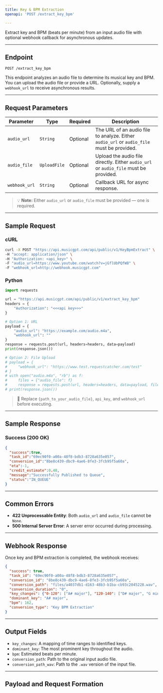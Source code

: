 ```yaml
---
title: Key & BPM Extraction  
openapi: 'POST /extract_key_bpm'  

---
```


Extract key and BPM (beats per minute) from an input audio file with optional webhook callback for asynchronous updates.

---

## Endpoint

```http
POST /extract_key_bpm
```

This endpoint analyzes an audio file to determine its musical key and BPM. You can upload the audio file or provide a URL. Optionally, supply a `webhook_url` to receive asynchronous results.

---

## Request Parameters

| Parameter        | Type         | Required | Description                                                                 |
|------------------|--------------|----------|-----------------------------------------------------------------------------|
| `audio_url`      | `String`     | Optional | The URL of an audio file to analyze. Either `audio_url` or `audio_file` must be provided. |
| `audio_file`     | `UploadFile` | Optional | Upload the audio file directly. Either `audio_url` or `audio_file` must be provided. |
| `webhook_url`    | `String`     | Optional | Callback URL for async response.                                           |

> 💡 **Note:** Either `audio_url` or `audio_file` must be provided — one is required.

---

## Sample Request

### cURL

```bash
curl -X POST "https://api.musicgpt.com/api/public/v1/KeyBpmExtract" \
-H "accept: application/json" \
-H "Authorization: <api_key>" \
-F "audio_url=https://www.youtube.com/watch?v=jGflUbPQfW8" \
-F "webhook_url=http://webhook.musicgpt.com"
```

### Python

```python
import requests

url = "https://api.musicgpt.com/api/public/v1/extract_key_bpm"
headers = {
    "Authorization": "<<<api key>>>"
}

# Option 1: URL
payload = {
    "audio_url": "https://example.com/audio.m4a",
    "webhook_url": ""
}
response = requests.post(url, headers=headers, data=payload)
print(response.json())

# Option 2: File Upload
# payload = {
#     "webhook_url": "https://www.test.requestcatcher.com/test"
# }
# with open("audio.m4a", "rb") as f:
#     files = {"audio_file": f}
#     response = requests.post(url, headers=headers, data=payload, files=files)
# print(response.json())
```

> 🔐 Replace `{path_to_your_audio_file}`, `api_key`, and `webhook_url` before executing.

---

## Sample Response

### Success (200 OK)

```json
{
  "success":true,
  "task_id":"69ec90f0-a00a-48f8-bdb3-8728a635e057",
  "conversion_id":"8be8c439-dbc9-4ae6-8fe3-3fcb95f5a60a",
  "eta":-1,
  "credit_estimate":0.48,
  "message":"Successfully Published to Queue",
  "status":"IN_QUEUE"
}
```

---

## Common Errors

- **422 Unprocessable Entity**: Both `audio_url` and `audio_file` cannot be `None`.
- **500 Internal Server Error**: A server error occurred during processing.

---

## Webhook Response

Once key and BPM extraction is completed, the webhook receives:

```json
{
  "success": true, 
  "task_id": "69ec90f0-a00a-48f8-bdb3-8728a635e057", 
  "conversion_id": "8be8c439-dbc9-4ae6-8fe3-3fcb95f5a60a", 
  "conversion_path": "files/a4037db1-d163-48b3-b1ba-cb93c2045228.wav", 
  "conversion_duration": "0", 
  "key_changes": {"0-120": ["A# major"], "120-140": ["D# major", "G minor"], "140-220": ["A# major", "A# minor"]}, 
  "dominant_key": "A# major", 
  "bpm": 162, 
  "conversion_type": "Key BPM Extraction"
}
```
---

## Output Fields

- `key_changes`: A mapping of time ranges to identified keys.
- `dominant_key`: The most prominent key throughout the audio.
- `bpm`: Estimated beats per minute.
- `conversion_path`: Path to the original input audio file.
- `conversion_path_wav`: Path to the `.wav` version of the input file.

---

## Payload and Request Formation
